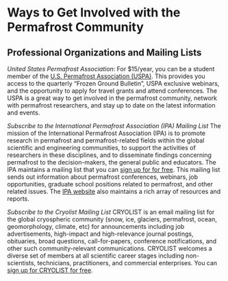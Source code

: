 # Ways to Get Involved with the Permafrost Community

## Professional Organizations and Mailing Lists

*United States Permafrost Association*: For \$15/year, you can be a student member of the [U.S. Permafrost Association (USPA)](https://www.uspermafrost.org). This provides you access to the quarterly "Frozen Ground Bulletin", USPA exclusive webinars, and the opportunity to apply for travel grants and attend conferences. The USPA is a great way to get involved in the permafrost community, network with permafrost researchers, and stay up to date on the latest information and events.

*Subscribe to the International Permafrost Association (IPA) Mailing List* The mission of the International Permafrost Association (IPA) is to promote research in permafrost and permafrost-related fields within the global scientific and engineering communities, to support the activities of researchers in these disciplines, and to disseminate findings concerning permafrost to the decision-makers, the general public and educators. The IPA maintains a mailing list that you can [sign up for for free](https://www.permafrost.org/mailing-list/). This mailing list sends out information about permafrost conferences, webinars, job opportunities, graduate school positions related to permafrost, and other related issues. The [IPA website](https://www.permafrost.org) also maintains a rich array of resources and reports.

*Subscribe to the Cryolist Mailing List* CRYOLIST is an email mailing list for the global cryospheric community (snow, ice, glaciers, permafrost, ocean, geomorphology, climate, etc) for announcements including job advertisements, high-impact and high-relevance journal postings, obituaries, broad questions, call-for-papers, conference notifications, and other such community-relevant communications. CRYOLIST welcomes a diverse set of members at all scientific career stages including non-scientists, technicians, practitioners, and commercial enterprises. You can [sign up for CRYOLIST for free](https://lists.cryolist.org/mailman/listinfo/cryolist).
